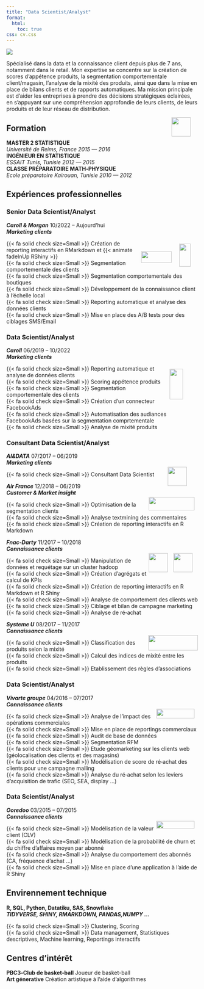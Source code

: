 ```yaml
---
title: "Data Scientist/Analyst"
format:
  html:
    toc: true
css: cv.css
---
```


::: {.animate__animated .animate__fadeInUp}
 
<img src="img/Abde.jpg"  class="imgcv">
<br>

<p class="auto">
Spécialisé dans la data et la connaissance client depuis plus de 7 ans, notamment dans le retail. Mon expertise se concentre sur la création de scores d'appétence produits, la segmentation comportementale client/magasin, l'analyse de la mixité des produits, ainsi que dans la mise en place de bilans clients et de rapports automatiques. Ma mission principale est d'aider les entreprises à prendre des décisions stratégiques éclairées, en s'appuyant sur une compréhension approfondie de leurs clients, de leurs produits et de leur réseau de distribution. </p> ![](img/logo.png){width=50px height=50px style="float:right; margin-right:20px;" fig-alt="abderrahmen dhif logo"}

:::

::: {.animate__animated .animate__fadeInUp}

## Formation

**MASTER 2 STATISTIQUE** <br>*Université de Reims, France*  [*2015 --- 2016*]{.cvdate} <br>
**INGÉNIEUR EN STATISTIQUE** <br> *ESSAIT Tunis, Tunisie*  [*2012 --- 2015*]{.cvdate}<br>
**CLASSE PRÉPARATOIRE MATH‑PHYSIQUE**  <br> *Ecole préparatoire Kairouan, Tunisie*  [*2010 --- 2012*]{.cvdate} 

:::

::: {.animate__animated .animate__fadeInUp}

## Expériences professionnelles 

### Senior Data Scientist/Analyst

***Caroll & Morgan*** [10/2022 -- Aujourd'hui]{.cvdate} <br> ![](img/crl-dark.png){width=30px height=60px style="float:right; margin-right:20px; margin-top:40px" fig-alt="Caroll logo"} ![](img/mgn-dark.png){width=80px height=30px style="float:right; margin-right:20px; margin-top:60px" fig-alt="Morgan logo"} 
***Marketing clients***

{{< fa solid check size=Small >}} Création de reporting interactifs en RMarkdown et {{< animate fadeInUp RShiny >}} <br>
{{< fa solid check size=Small >}} Segmentation comportementale des clients <br>
{{< fa solid check size=Small >}} Segmentation comportementale des boutiques <br>
{{< fa solid check size=Small >}} Développement de la connaissance client à l’échelle local <br>
{{< fa solid check size=Small >}} Reporting automatique et analyse des données clients <br>
{{< fa solid check size=Small >}} Mise en place des A/B tests pour des ciblages SMS/Email <br>

### Data Scientist/Analyst

***Caroll*** [06/2019 -- 10/2022]{.cvdate} <br> ![](img/crl-dark.png){width=35px height=80px style="float:right; margin-right:40px; margin-top:40px" fig-alt="Caroll logo"} 
***Marketing clients***

:::

::: {.animate__animated .animate__fadeInUp}

{{< fa solid check size=Small >}} Reporting automatique et analyse de données clients <br>
{{< fa solid check size=Small >}} Scoring appétence produits <br>
{{< fa solid check size=Small >}} Segmentation comportementale des clients <br>
{{< fa solid check size=Small >}} Création d'un connecteur FacebookAds <br>
{{< fa solid check size=Small >}} Automatisation des audiances FacebookAds basées sur la segmentation comprtementale <br>
{{< fa solid check size=Small >}} Analyse de mixité produits <br>

### Consultant Data Scientist/Analyst {style="page-break-before: always"}

***AI&DATA*** [07/2017 -- 06/2019]{.cvdate} <br> ![](img/aid.png){width=50px height=50px style="float:right; margin-right:30px; margin-top:20px" fig-alt="AI&Data logo"} 
***Marketing clients***

{{< fa solid check size=Small >}} Consultant Data Scientist

***Air France*** [12/2018 -- 06/2019]{.cvdate} <br> ![](img/airfrance-dark.png){width=120px height=35px style="float:right; margin-right:10px; margin-top:20px" fig-alt="Air France logo"} 
***Customer & Market insight***

{{< fa solid check size=Small >}} Optimisation de la segmentation clients <br>
{{< fa solid check size=Small >}} Analyse textmining des commentaires <br>
{{< fa solid check size=Small >}} Création de reporting interactifs en R Markdown <br>

***Fnac‑Darty*** [11/2017 -- 10/2018]{.cvdate} <br> ![](img/fnac.png){width=50px height=50px style="float:right; margin-right:15px; margin-top:20px" fig-alt="Fnac logo"} ![](img/Darty-dark.png){width=50px height=50px style="float:right; margin-right:15px; margin-top:20px" fig-alt="Darty logo"}
***Connaissance clients***

{{< fa solid check size=Small >}} Manipulation de données et requétage sur un cluster hadoop <br>
{{< fa solid check size=Small >}} Création d’agrégats et calcul de KPIs <br>
{{< fa solid check size=Small >}} Création de reporting interactifs en R Markdown et R Shiny <br>
{{< fa solid check size=Small >}} Analyse de comportement des clients web <br>
{{< fa solid check size=Small >}} Ciblage et bilan de campagne marketing <br>
{{< fa solid check size=Small >}} Analyse de ré‑achat <br>

***Systeme U*** [08/2017 -- 11/2017]{.cvdate} <br> ![](img/Systeme_U_2009_logo.png){width=130px height=40px style="float:right; margin-right:1px; margin-top:20px" fig-alt="Systeme U logo"} 
***Connaissance clients***

{{< fa solid check size=Small >}} Classification des produits selon la mixité <br>
{{< fa solid check size=Small >}} Calcul des indices de mixité entre les produits <br>
{{< fa solid check size=Small >}} Etablissement des règles d’associations <br>

### Data Scientist/Analyst
***Vivarte groupe*** [04/2016 -- 07/2017]{.cvdate} <br> ![](img/vivarte-dark.png){width=100px height=25px style="float:right; margin-right:10px; margin-top:20px" fig-alt="Vivarte logo"} 
***Connaissance clients***

{{< fa solid check size=Small >}} Analyse de l’impact des opérations commerciales <br>
{{< fa solid check size=Small >}} Mise en place de reportings commerciaux <br>
{{< fa solid check size=Small >}} Audit de base de données <br>
{{< fa solid check size=Small >}} Segmentation RFM <br>
{{< fa solid check size=Small >}} Etude géomarketing sur les clients web (géolocalisation des clients et des magasins) <br>
{{< fa solid check size=Small >}} Modélisation de score de ré‑achat des clients pour une campagne mailing <br>
{{< fa solid check size=Small >}} Analyse du ré‑achat selon les leviers d’acquisition de trafic (SEO, SEA, display …) <br>

### Data Scientist/Analyst {style="page-break-before: always"} 
***Ooredoo*** [03/2015 -- 07/2015]{.cvdate} <br> ![](img/Ooredoo.png){width=100px height=20px style="float:right; margin-right:10px; margin-top:20px" fig-alt="Oooredoo logo"} 
***Connaissance clients***

{{< fa solid check size=Small >}} Modélisation de la valeur client (CLV) <br>
{{< fa solid check size=Small >}} Modélisation de la probabilité de churn et du chiffre d’affaires moyen par abonné <br>
{{< fa solid check size=Small >}} Analyse du comportement des abonnés (CA, fréquence d’achat …) <br>
{{< fa solid check size=Small >}} Mise en place d’une application à l’aide de R Shiny <br>

:::

::: {.animate__animated .animate__fadeInUp}

## Envirennement technique

**R, SQL, Python, Datatiku, SAS, Snowflake** <br>
***TIDYVERSE, SHINY, RMARKDOWN, PANDAS,NUMPY ...***

{{< fa solid check size=Small >}} Clustering, Scoring <br>
{{< fa solid check size=Small >}} Data management, Statistiques descriptives, Machine learning, Reportings interactifs <br>

:::

::: {.animate__animated .animate__fadeInUp}

## Centres d’intérêt
**PBC3‑Club de basket‑ball** 
Joueur de basket-ball <br>
**Art génerative**
Création artistique à l'aide d'algorithmes

:::

